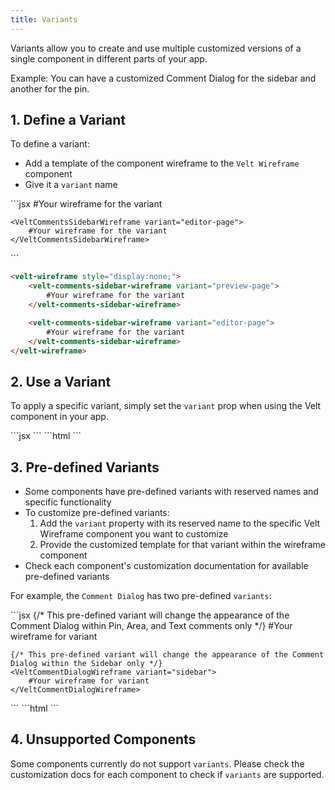 ```yaml
---
title: Variants
---
```


Variants allow you to create and use multiple customized versions of a single component in different parts of your app.

Example: You can have a customized Comment Dialog for the sidebar and another for the pin.

## 1. Define a Variant

To define a variant:
- Add a template of the component wireframe to the `Velt Wireframe` component
- Give it a `variant` name

<Tabs>

<Tab title="React / Next.js">
```jsx
<VeltWireframe>
    <VeltCommentsSidebarWireframe variant="preview-page">
        #Your wireframe for the variant
    </VeltCommentsSidebarWireframe>

    <VeltCommentsSidebarWireframe variant="editor-page">
        #Your wireframe for the variant
    </VeltCommentsSidebarWireframe>
</VeltWireframe>
```
</Tab>

<Tab title="HTML / Other Frameworks">

```html
<velt-wireframe style="display:none;">
    <velt-comments-sidebar-wireframe variant="preview-page">
        #Your wireframe for the variant
    </velt-comments-sidebar-wireframe>

    <velt-comments-sidebar-wireframe variant="editor-page">
        #Your wireframe for the variant
    </velt-comments-sidebar-wireframe>
</velt-wireframe>
```

</Tab>

</Tabs>

## 2. Use a Variant

To apply a specific variant, simply set the `variant` prop when using the Velt component in your app.


<Tabs>

<Tab title="React / Next.js">
```jsx
<VeltCommentsSidebar variant="preview-page"/>
```
</Tab>

<Tab title="HTML / Other Frameworks">
```html
<velt-comments-sidebar variant="preview-page"></velt-comments-sidebar>
``` 
</Tab>

</Tabs>

## 3. Pre-defined Variants

- Some components have pre-defined variants with reserved names and specific functionality
- To customize pre-defined variants:
  1. Add the `variant` property with its reserved name to the specific Velt Wireframe component you want to customize
  2. Provide the customized template for that variant within the wireframe component
- Check each component's customization documentation for available pre-defined variants

For example, the `Comment Dialog` has two pre-defined `variants`:

<Tabs>

<Tab title="React / Next.js">
```jsx
<VeltWireframe>
    {/* This pre-defined variant will change the appearance of the Comment Dialog within Pin, Area, and Text comments only */}
    <VeltCommentDialogWireframe variant="dialog">
        #Your wireframe for variant
    </VeltCommentDialogWireframe>

    {/* This pre-defined variant will change the appearance of the Comment Dialog within the Sidebar only */}
    <VeltCommentDialogWireframe variant="sidebar">
        #Your wireframe for variant
    </VeltCommentDialogWireframe>
</VeltWireframe>
```
</Tab>

<Tab title="HTML / Other Frameworks">
```html
<velt-wireframe style="display:none;">
    <!-- This pre-defined variant will change the appearance of the Comment Dialog within Pin, Area, and Text comments only -->
    <velt-comment-dialog-wireframe variant="dialog">
        #Your wireframe for variant
    </velt-comment-dialog-wireframe>

    <!-- This pre-defined variant will change the appearance of the Comment Dialog within the Sidebar only -->
    <velt-comment-dialog-wireframe variant="sidebar">
        #Your wireframe for variant
        </velt-comment-dialog-wireframe>
</velt-wireframe>
```
</Tab>

</Tabs>

## 4. Unsupported Components
Some components currently do not support `variants`. Please check the customization docs for each component to check if `variants` are supported.